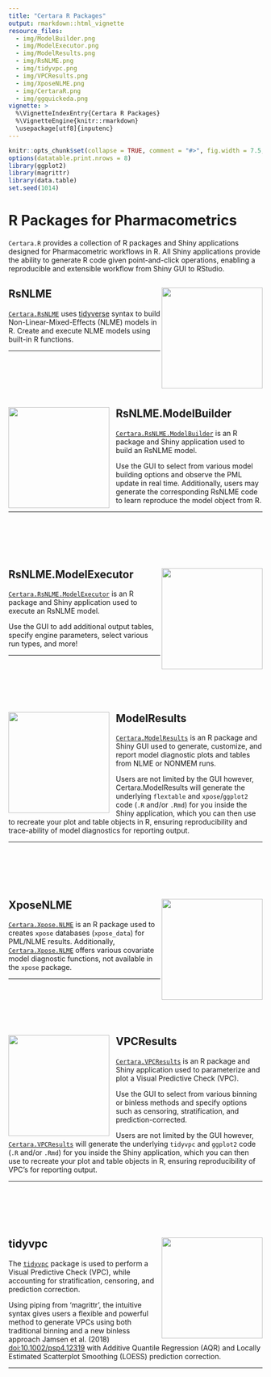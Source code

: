 ```yaml
---
title: "Certara R Packages"
output: rmarkdown::html_vignette
resource_files:
  - img/ModelBuilder.png
  - img/ModelExecutor.png
  - img/ModelResults.png
  - img/RsNLME.png
  - img/tidyvpc.png
  - img/VPCResults.png
  - img/XposeNLME.png
  - img/CertaraR.png
  - img/ggquickeda.png
vignette: >
  %\VignetteIndexEntry{Certara R Packages}
  %\VignetteEngine{knitr::rmarkdown}
  \usepackage[utf8]{inputenc}
---
```



```r
knitr::opts_chunk$set(collapse = TRUE, comment = "#>", fig.width = 7.5, fig.height = 5, fig.align = "center")
options(datatable.print.nrows = 8)
library(ggplot2)
library(magrittr)
library(data.table)
set.seed(1014)
```


# R Packages for Pharmacometrics

`Certara.R` provides a collection of R packages and Shiny applications designed for Pharmacometric workflows in R.  All Shiny applications provide the ability to generate R code given point-and-click operations, enabling a reproducible and extensible workflow from Shiny GUI to RStudio.


## RsNLME <img src='img/RsNLME.png' align="right" height="200" />

[`Certara.RsNLME`](https://certara.github.io/R-RsNLME/index.html) uses [tidyverse](https://www.tidyverse.org/) syntax to build Non-Linear-Mixed-Effects (NLME) models in R. Create and execute NLME models using built-in R functions.

---

<br/><br/>
<br/><br/>


## RsNLME.ModelBuilder <img src='img/ModelBuilder.png' align="left" height="200" style = "padding-right: 10px" />

[`Certara.RsNLME.ModelBuilder`](https://certara.github.io/R-RsNLME-model-builder/index.html) is an R package and Shiny application used to build an RsNLME model.

Use the GUI to select from various model building options and observe the PML update in real time. Additionally, users may generate the corresponding RsNLME code to learn reproduce the model object from R.

---

<br/><br/>
<br/><br/>


## RsNLME.ModelExecutor <img src='img/ModelExecutor.png' align="right" height="200" />

[`Certara.RsNLME.ModelExecutor`](https://certara.github.io/R-RsNLME-model-executor/index.html) is an R package and Shiny application used to execute an RsNLME model.

Use the GUI to add additional output tables, specify engine parameters, select various run types, and more!

---

<br/><br/>
<br/><br/>


## ModelResults <img src='img/ModelResults.png' align="left" height="200" style = "padding-right: 10px"/>

[`Certara.ModelResults`](https://certara.github.io/R-model-results/index.html) is an R package and Shiny GUI used to generate, customize, and report model diagnostic plots and tables from NLME or NONMEM runs.

Users are not limited by the GUI however, Certara.ModelResults will generate the underlying `flextable` and `xpose`/`ggplot2` code (`.R` and/or `.Rmd`) for you inside the Shiny application, which you can then use to recreate your plot and table objects in R, ensuring reproducibility and trace-ability of model diagnostics for reporting output.

---

<br/><br/>
<br/><br/>


## XposeNLME <img src='img/XposeNLME.png' align="right" height="200"/>

[`Certara.Xpose.NLME`](https://certara.github.io/R-Xpose-NLME/index.html) is an R package used to creates `xpose` databases (`xpose_data`) for PML/NLME results. Additionally, [`Certara.Xpose.NLME`](https://certara.github.io/R-Xpose-NLME/index.html) offers various covariate model diagnostic functions, not available in the `xpose` package.

---

<br/><br/>
<br/><br/>


## VPCResults <img src='img/VPCResults.png' align="left" height="200" style = "padding-right: 10px"/>

[`Certara.VPCResults`](https://certara.github.io/R-VPCResults/index.html) is an R package and Shiny application used to parameterize and plot a Visual Predictive Check (VPC).

Use the GUI to select from various binning or binless methods and specify options such as censoring, stratification, and prediction-corrected.

Users are not limited by the GUI however, [`Certara.VPCResults`](https://certara.github.io/R-VPCResults/index.html) will generate the underlying `tidyvpc` and `ggplot2` code (`.R` and/or `.Rmd`) for you inside the Shiny application, which you can then use to recreate your plot and table objects in R, ensuring reproducibility of VPC’s for reporting output.

---

<br/><br/>
<br/><br/>


## tidyvpc <img src='img/tidyvpc.png' align="right" height="200" />

The [`tidyvpc`](https://certara.github.io/tidyvpc/index.html) package is used to perform a Visual Predictive Check (VPC), while accounting for stratification, censoring, and prediction correction. 

Using piping from 'magrittr', the intuitive syntax gives users a flexible and powerful method to generate VPCs using both traditional binning and a new binless approach Jamsen et al. (2018) [doi:10.1002/psp4.12319](https://www.ncbi.nlm.nih.gov/pmc/articles/PMC6202468/) with Additive Quantile Regression (AQR) and Locally Estimated Scatterplot Smoothing (LOESS) prediction correction. 

---



